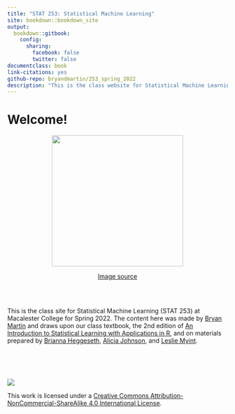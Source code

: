 ```yaml
--- 
title: "STAT 253: Statistical Machine Learning"
site: bookdown::bookdown_site
output:
  bookdown::gitbook:
    config:
      sharing:
        facebook: false
        twitter: false
documentclass: book
link-citations: yes
github-repo: bryandmartin/253_spring_2022
description: "This is the class website for Statistical Machine Learning at Macalester College."
---
```


# Welcome! {-}

<center>
<img src="images/blackbox.png" width="300">

[Image source](https://www.maxpixel.net/static/photo/1x/Cardboard-Box-Black-Box-Three-Dimensional-Container-310220.png)
</center>

<br>
<br>

This is the class site for Statistical Machine Learning (STAT 253) at Macalester College for Spring 2022. The content here was made by [Bryan Martin](bryandmartin.github.io) and draws upon our class textbook, the 2nd edition of [An Introduction to Statistical Learning with Applications in R](https://www.statlearning.com/), and on materials prepared by [Brianna Heggeseth](bcheggeseth.github.io), [Alicia Johnson](https://ajohns24.github.io), and [Leslie Myint](https://lmyint.github.io).





<br>
<br>
<br>

![](images/cc_license_button.png)

This work is licensed under a [Creative Commons Attribution-NonCommercial-ShareAlike 4.0 International License](https://creativecommons.org/licenses/by-nc-sa/4.0/).
